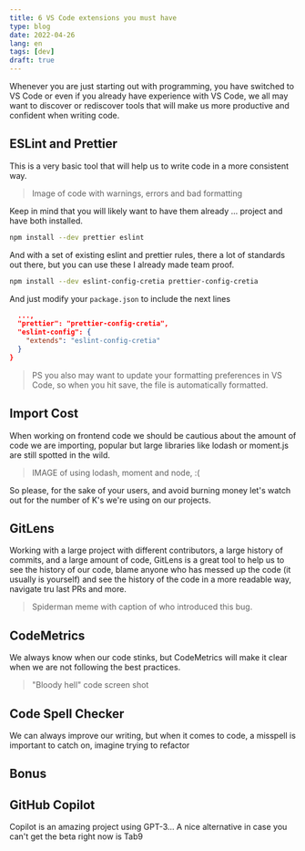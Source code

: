 ```yaml
---
title: 6 VS Code extensions you must have
type: blog
date: 2022-04-26
lang: en
tags: [dev]
draft: true
---
```


Whenever you are just starting out with programming, you have switched to VS Code or even if you already have experience with VS Code, we all may want to discover or rediscover tools that will make us more productive and confident when writing code.

## ESLint and Prettier

This is a very basic tool that will help us to write code in a more consistent way.

> Image of code with warnings, errors and bad formatting


Keep in mind that you will likely want to have them already ... project and have both installed.

```bash
npm install --dev prettier eslint  
```

And with a set of existing eslint and prettier rules, there a lot of standards out there, but you can use these I already made team proof.

```bash
npm install --dev eslint-config-cretia prettier-config-cretia 
```

And just modify your `package.json` to include the next lines

```json
  ...,
  "prettier": "prettier-config-cretia",
  "eslint-config": {
    "extends": "eslint-config-cretia"
  }
}
```

> PS you also may want to update your formatting preferences in VS Code, so when you hit save, the file is automatically formatted.

## Import Cost

When working on frontend code we should be cautious about the amount of code we are importing, popular but large libraries like lodash or moment.js are still spotted in the wild.

> IMAGE of using lodash, moment and node, :( 

So please, for the sake of your users, and avoid burning money let's watch out for the number of K's we're using on our projects.

## GitLens

Working with a large project with different contributors, a large history of commits, and a large amount of code, GitLens is a great tool to help us to see the history of our code, blame anyone who has messed up the code (it usually is yourself) and see the history of the code in a more readable way, navigate tru last PRs and more.

> Spiderman meme with caption of who introduced this bug.

## CodeMetrics

We always know when our code stinks, but CodeMetrics will make it clear when we are not following the best practices.

> "Bloody hell" code screen shot

## Code Spell Checker

We can always improve our writing, but when it comes to code, a misspell is important to catch on, imagine trying to refactor 

## Bonus

## GitHub Copilot

Copilot is an amazing project using GPT-3…
A nice alternative in case you can't get the beta right now is Tab9
